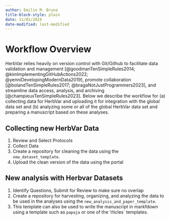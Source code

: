 ```yaml
---
author: Emilio M. Bruna
title-block-style: plain
date: 11/01/2024
date-modified: last-modified
---
```


# Workflow Overview {#sec-workflow}

HerbVar relies heavily on version control with Git/Github to facilitate data validation and management [@goodmanTenSimpleRules2014; @kimImplementingGitHubActions2022; @yenniDevelopingModernData2019], promote collaboration [@bolandTenSimpleRules2017; @bragaNotJustProgrammers2023], and streamline data access, analysis, and archiving [@champieuxTenSimpleRules2023]. Below we describe the workflow for (a) collecting data for HerbVar and uploading it for integration with the global data set and (b) analyzing some or all of the global HerbVar data set and preparing a manuscript based on these analyses.  


## Collecting new HerbVar Data

1. Review and Select Protocols
2. Collect Data
3. Create a repository for cleaning the data using the `new_dataset_template`.
4. Upload the clean version of the data using the portal

## New analysis with Herbvar Datasets

1. Identify Questions, Submit for Review to make sure no overlap
2. Create a repository for harvesting, organizing, and analyzing the data to be used in the analyses using the `new_analysis_and_paper_template`.
3. This template can also be used to write the manuscript in markfdown using a template such as `papaja` or one of the 'rticles` templates.

